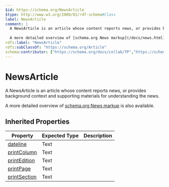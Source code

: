 ```yaml
---
$id: https://schema.org/NewsArticle
$type: http://www.w3.org/2000/01/rdf-schema#Class
label: NewsArticle
comment: |
  A NewsArticle is an article whose content reports news, or provides background context and supporting materials for understanding the news.
  
  A more detailed overview of [schema.org News markup](/docs/news.html) is also available.
rdfs:label: "NewsArticle"
rdfs:subClassOf: "https://schema.org/Article"
schema:contributor: ["https://schema.org/docs/collab/TP","https://schema.org/docs/collab/rNews"]
---
```


# NewsArticle

A NewsArticle is an article whose content reports news, or provides background context and supporting materials for understanding the news.

A more detailed overview of [schema.org News markup](/docs/news.html) is also available.

## Inherited Properties

| Property | Expected Type | Description |
| --- | --- | --- |
| [dateline](https://schema.org/dateline) | Text |  |
| [printColumn](https://schema.org/printColumn) | Text |  |
| [printEdition](https://schema.org/printEdition) | Text |  |
| [printPage](https://schema.org/printPage) | Text |  |
| [printSection](https://schema.org/printSection) | Text |  |
